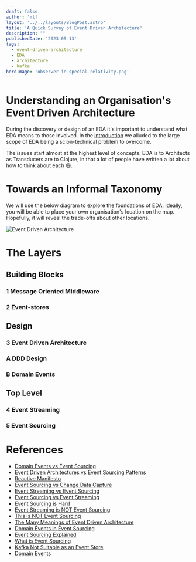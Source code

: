 ```yaml
---
draft: false
author: 'mtf'
layout: '../../layouts/BlogPost.astro'
title: 'A Quick Survey of Event Driven Architecture'
description: ""
publishedDate: '2023-05-13'
tags:
  - event-driven-architecture
  - EDA
  - architecture
  - kafka
heroImage: 'observer-in-special-relativity.png'
---
```



# Understanding an Organisation's Event Driven Architecture

During the discovery or design of an EDA it's important to understand what EDA means to those involved. In the [introduction](../eventing) we alluded to the large scope of EDA being a scion-technical problem to overcome.

The issues start almost at the highest level of concepts.  EDA is to Architects as Transducers are to Clojure, in that a lot of people have written a lot about how to think about each 😃.

# Towards an Informal Taxonomy 

We will use the below diagram to explore the foundations of EDA.  Ideally, you will be able to place your own organisation's location on the map.  Hopefully,  it will reveal the trade-offs about other locations.

<Image alt='Event Driven Architecture' src={eda} />


# The Layers

## Building Blocks

### 1 Message Oriented Middleware

### 2 Event-stores

## Design

### 3 Event Driven Architecture

### A DDD Design

### B Domain Events

## Top Level

### 4 Event Streaming

### 5 Event Sourcing




# References

- [Domain Events vs Event Sourcing](https://www.innoq.com/en/blog/domain-events-versus-event-sourcing/)
- [Event Driven Architectures vs Event Sourcing Patterns](https://pablo-iorio.medium.com/event-driven-architectures-vs-event-sourcing-patterns-23d328289bf9)
- [Reactive Manifesto](https://www.reactivemanifesto.org)
- [Event Sourcing vs Change Data Capture](https://debezium.io/blog/2020/02/10/event-sourcing-vs-cdc/)
- [Event Streaming vs Event Sourcing](https://thenewstack.io/event-streaming-and-event-sourcing-the-key-differences/)
- [Event Sourcing vs Event Streaming](https://developer.confluent.io/learn-kafka/event-sourcing/event-sourcing-vs-event-streaming/)
- [Event Sourcing is Hard](https://chriskiehl.com/article/event-sourcing-is-hard)
- [Event Streaming is NOT Event Sourcing](https://event-driven.io/en/event_streaming_is_not_event_soucing/)
- [This is NOT Event Sourcing](https://github.com/oskardudycz/EventSourcing.NetCore#1219-this-is-not-event-sourcing-but-event-streaming)
- [The Many Meanings of Event Driven Architecture](https://www.youtube.com/watch?v=STKCRSUsyP0)
- [Domain Events in Event Sourcing](https://codeopinion.com/domain-events-in-event-sourcing-not-exactly/)
- [Event Sourcing Explained](https://itnext.io/event-sourcing-explained-b19ccaa93ae4)
- [What is Event Sourcing](https://www.eventstore.com/blog/what-is-event-sourcing)
- [Kafka Not Suitable as an Event Store](https://itnext.io/event-sourcing-why-kafka-is-not-suitable-as-an-event-store-796e5d9ab63c)
- [Domain Events](https://learn.microsoft.com/en-us/dotnet/architecture/microservices/microservice-ddd-cqrs-patterns/domain-events-design-implemetation)
